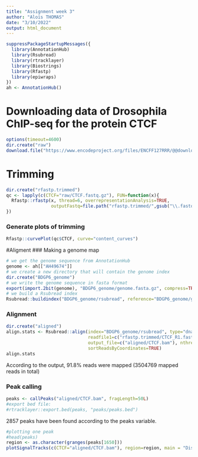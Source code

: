 ```yaml
---
title: "Assignment week 3"
author: "Aloïs THOMAS"
date: "3/10/2022"
output: html_document
---
```


```r
suppressPackageStartupMessages({
  library(AnnotationHub)
  library(Rsubread)
  library(rtracklayer)
  library(Biostrings)
  library(Rfastp)
  library(epiwraps)
})
ah <- AnnotationHub()
```

# Downloading data of Drosophila ChIP-seq for the protein CTCF

```r
options(timeout=4600)
dir.create("raw")
download.file("https://www.encodeproject.org/files/ENCFF127RRR/@@download/ENCFF127RRR.fastq.gz", dest="raw/CTCF.fastq.gz", mode = "wb")
```
# Trimming

```r
dir.create("rfastp.trimmed")
qc <- lapply(c(CTCF="raw/CTCF.fastq.gz"), FUN=function(x){
  Rfastp::rfastp(x, thread=6, overrepresentationAnalysis=TRUE,
                 outputFastq=file.path("rfastp.trimmed/",gsub("\\.fastq\\.gz$","",basename(x))))
})
```

### Generate plots of trimming
```r
Rfastp::curvePlot(qc$CTCF, curve="content_curves")
```

#Aligment
### Making a genome map
```r
# we get the genome sequence from AnnotationHub
genome <- ah[["AH49674"]]
# we create a new directory that will contain the genome index
dir.create("BDGP6_genome")
# we write the genome sequence in fasta format
export(import.2bit(genome), "BDGP6_genome/genome.fasta.gz", compress=TRUE)
# we build a Rsubread index
Rsubread::buildindex("BDGP6_genome/rsubread", reference="BDGP6_genome/genome.fasta.gz")
```



### Alignment

```r
dir.create("aligned")
align.stats <- Rsubread::align(index="BDGP6_genome/rsubread", type="dna",
                               readfile1=c("rfastp.trimmed/CTCF_R1.fastq.gz"), 
                               output_file=c("aligned/CTCF.bam"), nthreads=6,
                               sortReadsByCoordinates=TRUE)
align.stats
```
According to the output, 91.8% reads were mapped (3504769 mapped reads in total)



### Peak calling

```r
peaks <- callPeaks("aligned/CTCF.bam", fragLength=50L)
#export bed file:
#rtracklayer::export.bed(peaks, "peaks/peaks.bed")
```
2857 peaks have been found according to the peaks variable.


```r
#plotting one peak
#head(peaks)
region <- as.character(granges(peaks[1650]))
plotSignalTracks(c(CTCF="aligned/CTCF.bam"), region=region, main = "Distribution of reads around peak 1650 for CTCF protein")

```